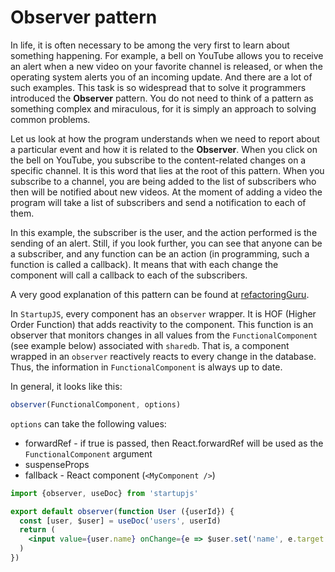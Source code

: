 # Observer pattern

In life, it is often necessary to be among the very first to learn about something happening. For example, a bell on YouTube allows you to receive an alert when a new video on your favorite channel is released, or when the operating system alerts you of an incoming update. And there are a lot of such examples. This task is so widespread that to solve it programmers introduced the **Observer** pattern. You do not need to think of a pattern as something complex and miraculous, for it is simply an approach to solving common problems.

Let us look at how the program understands when we need to report about a particular event and how it is related to the **Observer**. When you click on the bell on YouTube, you subscribe to the content-related changes on a specific channel. It is this word that lies at the root of this pattern. When you subscribe to a channel, you are being added to the list of subscribers who then will be notified about new videos. At the moment of adding a video the program will take a list of subscribers and send a notification to each of them.

In this example, the subscriber is the user, and the action performed is the sending of an alert. Still, if you look further, you can see that anyone can be a subscriber, and any function can be an action (in programming, such a function is called a callback). It means that with each change the component will call a callback to each of the subscribers.

A very good explanation of this pattern can be found at [refactoringGuru](https://refactoring.guru/ru/design-patterns/observer).

In `StartupJS`, every component has an `observer` wrapper. It is HOF (Higher Order Function) that adds reactivity to the component. This function is an observer that monitors changes in all values from the `FunctionalComponent` (see example below) associated with `sharedb`. That is, a component wrapped in an `observer` reactively reacts to every change in the database. Thus, the information in `FunctionalComponent` is always up to date.

In general, it looks like this:

```jsx
observer(FunctionalComponent, options)
```

`options` can take the following values:

- forwardRef - if true is passed, then React.forwardRef will be used as the `FunctionalComponent` argument
- suspenseProps
- fallback - React component (`<MyComponent />`)

```jsx
import {observer, useDoc} from 'startupjs'

export default observer(function User ({userId}) {
  const [user, $user] = useDoc('users', userId)
  return (
    <input value={user.name} onChange={e => $user.set('name', e.target.value)} />
  )
})
```
